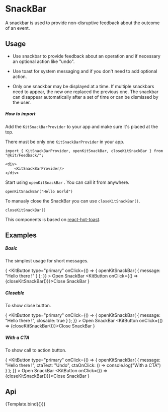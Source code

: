 
<Meta
    title="Design System/Feedback/SnackBar"
    argTypes={SnackBarArgTypes}
/>

# SnackBar

A snackbar is used to provide non-disruptive feedback about the outcome of an event.

## Usage

- Use snackbar to provide feedback about an operation and if necessary an optional action like "undo".

- Use toast for system messaging and if you don't need to add optional action.

- Only one snackbar may be displayed at a time. If multiple snackbars need to appear, the new one replaced the previous one. The snackbar can disappear automatically after a set of time or can be dismissed by the user.

##### How to import

Add the `KitSnackBarProvider` to your app and make sure it's placed at the top.

There must be only one `KitSnackBarProvider` in your app.

```tsx
import { KitSnackBarProvider, openKitSnackBar, closeKitSnackBar } from "@kit/Feedback/";

<div>
    <KitSnackBarProvider/>
</div>
```

Start using `openKitSnackBar` . You can call it from anywhere.
```tsx
openKitSnackBar("Hello World")
```

To manualy close the SnackBar you can use `closeKitSnackBar()`.
```tsx
closeKitSnackBar()
```

This components is based on [react-hot-toast](https://react-hot-toast.com/).

## Examples

##### Basic

The simplest usage for short messages.

{
<Canvas withSource="none">
    <Fragment>
        <KitSpace>
            <KitButton
                type="primary"
                onClick={() => {
                    openKitSnackBar(
                        {
                            message: "Hello there !"
                        }
                    );
                }}
            >
                Open SnackBar
            </KitButton>
            <KitButton onClick={() => {closeKitSnackBar()}}>Close SnackBar</KitButton>
        </KitSpace>
    </Fragment>
</Canvas>
}

##### Closable

To show close button.

{
<Canvas withSource="none">
    <Fragment>
        <KitSpace>
            <KitButton
                type="primary"
                onClick={() => {
                    openKitSnackBar(
                        {
                            message: "Hello there !",
                            closable: true
                        }
                    );
                }}
            >
                Open SnackBar
            </KitButton>
            <KitButton onClick={() => {closeKitSnackBar()}}>Close SnackBar</KitButton>
        </KitSpace>
    </Fragment>
</Canvas>
}

##### With a CTA

To show call to action button.

{
<Canvas withSource="none">
    <Fragment>
        <KitSpace>
            <KitButton
                type="primary"
                onClick={() => {
                    openKitSnackBar(
                        {
                            message: "Hello there !",
                            ctaText: "Undo",
                            ctaOnClick: () => console.log("With a CTA")
                        }
                    );
                }}
            >
                Open SnackBar
            </KitButton>
            <KitButton onClick={() => {closeKitSnackBar()}}>Close SnackBar</KitButton>
        </KitSpace>
    </Fragment>
</Canvas>
}

## Api

<Canvas>
    <Story name="SnackBar">{Template.bind({})}</Story>
</Canvas>

<Controls story="SnackBar" />
